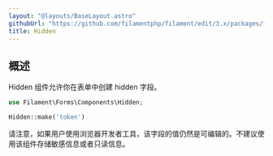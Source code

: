 ```yaml
---
layout: "@layouts/BaseLayout.astro"
githubUrl: "https://github.com/filamentphp/filament/edit/3.x/packages/forms/docs/03-fields/19-hidden.md"
title: Hidden
---
```


## 概述

Hidden 组件允许你在表单中创建 hidden 字段。

```php
use Filament\Forms\Components\Hidden;

Hidden::make('token')
```

请注意，如果用户使用浏览器开发者工具，该字段的值仍然是可编辑的。不建议使用该组件存储敏感信息或者只读信息。
